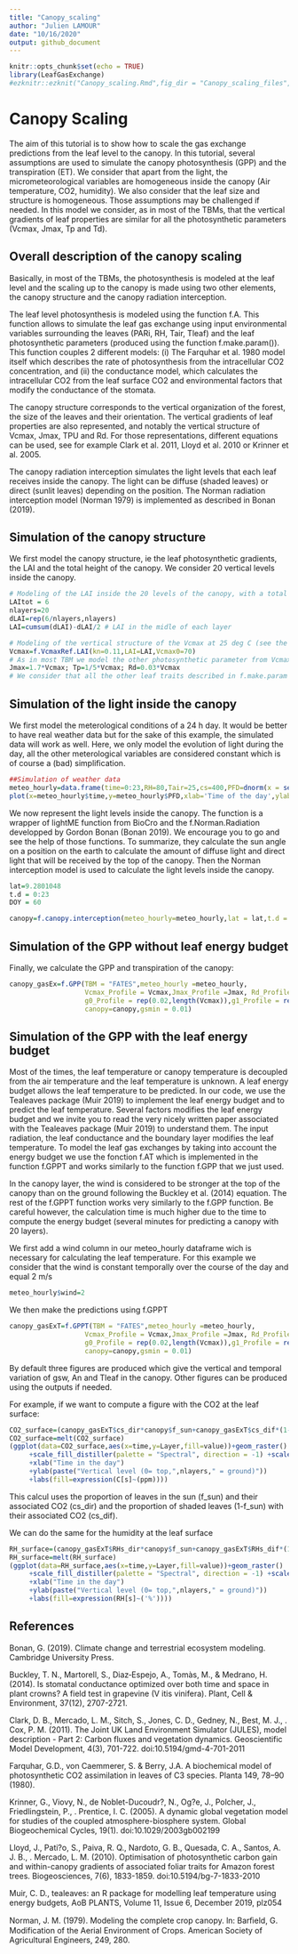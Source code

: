 ```yaml
---
title: "Canopy_scaling"
author: "Julien LAMOUR"
date: "10/16/2020"
output: github_document
---
```


```r

knitr::opts_chunk$set(echo = TRUE)
library(LeafGasExchange)
#ezknitr::ezknit("Canopy_scaling.Rmd",fig_dir = "Canopy_scaling_files",keep_md = TRUE,keep_html=FALSE )
```

# Canopy Scaling


The aim of this tutorial is to show how to scale the gas exchange predictions from the leaf level to the canopy. In this tutorial, several assumptions are used to simulate the canopy photosynthesis (GPP) and the transpiration (ET). We consider that apart from the light, the micrometeorological variables are homogeneous inside the canopy (Air temperature, CO2, humidity). We also consider that the leaf size and structure is homogeneous. Those assumptions may be challenged if needed. In this model we consider, as in most of the TBMs, that the vertical gradients of leaf properties are similar for all the photosynthetic parameters (Vcmax, Jmax, Tp and Td).

## Overall description of the canopy scaling

Basically, in most of the TBMs, the photosynthesis is modeled at the leaf level and the scaling up to the canopy is made using two other elements, the canopy structure and the canopy radiation interception.

The leaf level photosynthesis is modeled using the function f.A. This function allows to simulate the leaf gas exchange using input environmental variables surrounding the leaves (PARi, RH, Tair, Tleaf) and the leaf photosynthetic parameters (produced using the function f.make.param()). This function couples 2 different models:  (i) The Farquhar et al. 1980 model itself which describes the rate of photosynthesis from the intracellular CO2 concentration, and (ii) the conductance model, which calculates the intracellular CO2 from the leaf surface CO2 and environmental factors that modify the conductance of the stomata. 

The canopy structure corresponds to the vertical organization of the forest, the size of the leaves and their orientation. The vertical gradients of leaf properties are also represented, and notably the vertical structure of Vcmax, Jmax, TPU and Rd. For those representations, different equations can be used, see for example Clark et al. 2011, Lloyd et al. 2010 or Krinner et al. 2005. 

The canopy radiation interception simulates the light levels that each leaf receives inside the canopy. The light can be diffuse (shaded leaves) or direct (sunlit leaves) depending on the position. The Norman radiation interception model (Norman 1979) is implemented as described in Bonan (2019).


## Simulation of the canopy structure

We first model the canopy structure, ie the leaf photosynthetic gradients, the LAI and the total height of the canopy. We consider 20 vertical levels inside the canopy.

```r
# Modeling of the LAI inside the 20 levels of the canopy, with a total LAI of 6.2
LAItot = 6
nlayers=20
dLAI=rep(6/nlayers,nlayers)
LAI=cumsum(dLAI)-dLAI/2 # LAI in the midle of each layer

# Modeling of the vertical structure of the Vcmax at 25 deg C (see the help of the function)
Vcmax=f.VcmaxRef.LAI(kn=0.11,LAI=LAI,Vcmax0=70)
# As in most TBM we model the other photosynthetic parameter from Vcmax
Jmax=1.7*Vcmax; Tp=1/5*Vcmax; Rd=0.03*Vcmax
# We consider that all the other leaf traits described in f.make.param are not vertically structured
```


## Simulation of the light inside the canopy

We first model the meterological conditions of a 24 h day. It would be better to have real weather data but for the sake of this example, the simulated data will work as well. Here, we only model the evolution of light during the day, all the other meterological variables are considered constant which is of course a (bad) simplification. 


```r
##Simulation of weather data
meteo_hourly=data.frame(time=0:23,RH=80,Tair=25,cs=400,PFD=dnorm(x = seq(0,23,1),mean = 12,sd = 2.5)/0.16*2000,Tleaf=25)
plot(x=meteo_hourly$time,y=meteo_hourly$PFD,xlab='Time of the day',ylab='PPFD in micro mol m-2 s-1')

```


We now represent the light levels inside the canopy. The function is a wrapper of lightME function from BioCro and the f.Norman.Radiation developped by Gordon Bonan (Bonan 2019). We encourage you to go and see the help of those functions. To summarize, they calculate the sun angle on a position on the earth to calculate the amount of diffuse light and direct light that will be received by the top of the canopy. Then the Norman interception model is used to calculate the light levels inside the canopy.

```r
lat=9.2801048
t.d = 0:23
DOY = 60

canopy=f.canopy.interception(meteo_hourly=meteo_hourly,lat = lat,t.d = t.d,DOY = DOY,nlayers = nlayers,dLAI = dLAI,LAI=LAI)

```

## Simulation of the GPP without leaf energy budget

Finally, we calculate the GPP and transpiration of the canopy:

```r
canopy_gasEx=f.GPP(TBM = "FATES",meteo_hourly =meteo_hourly,
                   Vcmax_Profile = Vcmax,Jmax_Profile =Jmax, Rd_Profile =Rd ,Tp_Profile = Tp,
                   g0_Profile = rep(0.02,length(Vcmax)),g1_Profile = rep(4,length(Vcmax)),
                   canopy=canopy,gsmin = 0.01)
```

## Simulation of the GPP with the leaf energy budget

Most of the times, the leaf temperature or canopy temperature is decoupled from the air temperature and the leaf temperature is unknown. A leaf energy budget allows the leaf temperature to be predicted. In our code, we use the Tealeaves package (Muir 2019) to implement the leaf energy budget and to predict the leaf temperature. Several factors modifies the leaf energy budget and we invite you to read the very nicely written paper associated with the Tealeaves package (Muir 2019) to understand them. The input radiation, the leaf conductance and the boundary layer modifies the leaf temperature. 
To model the leaf gas exchanges by taking into account the energy budget we use the fonction f.AT which is implemented in the function f.GPPT and works similarly to the function f.GPP that we just used.

In the canopy layer, the wind is considered to be stronger at the top of the canopy than on the ground following the Buckley et al. (2014) equation. The rest of the f.GPPT function works very similarly to the f.GPP function. Be careful however, the calculation time is much higher due to the time to compute the energy budget (several minutes for predicting a canopy with 20 layers).

We first add a wind column in our meteo_hourly dataframe wich is necessary for calculating the leaf temperature. For this example we consider that the wind is constant temporally over the course of the day and equal 2 m/s

```r
meteo_hourly$wind=2
```

We then make the predictions using f.GPPT

```r
canopy_gasExT=f.GPPT(TBM = "FATES",meteo_hourly =meteo_hourly,
                   Vcmax_Profile = Vcmax,Jmax_Profile =Jmax, Rd_Profile =Rd ,Tp_Profile = Tp,
                   g0_Profile = rep(0.02,length(Vcmax)),g1_Profile = rep(4,length(Vcmax)),
                   canopy=canopy,gsmin = 0.01)
```

By default three figures are produced which give the vertical and temporal variation of gsw, An and Tleaf in the canopy. Other figures can be produced using the outputs if needed.

For example, if we want to compute a figure with the CO2 at the leaf surface: 

```r
CO2_surface=(canopy_gasExT$cs_dir*canopy$f_sun+canopy_gasExT$cs_dif*(1-canopy$f_sun))
CO2_surface=melt(CO2_surface)
(ggplot(data=CO2_surface,aes(x=time,y=Layer,fill=value))+geom_raster()
     +scale_fill_distiller(palette = "Spectral", direction = -1) +scale_y_reverse()
     +xlab("Time in the day")
     +ylab(paste("Vertical level (0= top,",nlayers," = ground)"))
     +labs(fill=expression(C[s]~(ppm))))
```

This calcul uses the proportion of leaves in the sun (f_sun) and their associated CO2 (cs_dir) and the proportion of shaded leaves (1-f_sun) with their associated CO2 (cs_dif).

We can do the same for the humidity at the leaf surface

```r
RH_surface=(canopy_gasExT$RHs_dir*canopy$f_sun+canopy_gasExT$RHs_dif*(1-canopy$f_sun))
RH_surface=melt(RH_surface)
(ggplot(data=RH_surface,aes(x=time,y=Layer,fill=value))+geom_raster()
     +scale_fill_distiller(palette = "Spectral", direction = -1) +scale_y_reverse()
     +xlab("Time in the day")
     +ylab(paste("Vertical level (0= top,",nlayers," = ground)"))
     +labs(fill=expression(RH[s]~('%'))))
```




## References
Bonan, G. (2019). Climate change and terrestrial ecosystem modeling. Cambridge University Press.

Buckley, T. N., Martorell, S., Diaz‐Espejo, A., Tomàs, M., & Medrano, H. (2014). Is stomatal conductance optimized over both time and space in plant crowns? A field test in grapevine (V itis vinifera). Plant, Cell & Environment, 37(12), 2707-2721.

Clark, D. B., Mercado, L. M., Sitch, S., Jones, C. D., Gedney, N., Best, M. J., . Cox, P. M. (2011). The Joint UK Land Environment Simulator (JULES), model description - Part 2: Carbon fluxes and vegetation dynamics. Geoscientific Model Development, 4(3), 701-722. doi:10.5194/gmd-4-701-2011

Farquhar, G.D., von Caemmerer, S. & Berry, J.A. A biochemical model of photosynthetic CO2 assimilation in leaves of C3 species. Planta 149, 78–90 (1980).

Krinner, G., Viovy, N., de Noblet-Ducoudr?, N., Og?e, J., Polcher, J., Friedlingstein, P., . Prentice, I. C. (2005). A dynamic global vegetation model for studies of the coupled atmosphere-biosphere system. Global Biogeochemical Cycles, 19(1). doi:10.1029/2003gb002199

Lloyd, J., Pati?o, S., Paiva, R. Q., Nardoto, G. B., Quesada, C. A., Santos, A. J. B., . Mercado, L. M. (2010). Optimisation of photosynthetic carbon gain and within-canopy gradients of associated foliar traits for Amazon forest trees. Biogeosciences, 7(6), 1833-1859. doi:10.5194/bg-7-1833-2010

Muir, C. D., tealeaves: an R package for modelling leaf temperature using energy budgets, AoB PLANTS, Volume 11, Issue 6, December 2019, plz054

Norman, J. M. (1979). Modeling the complete crop canopy. ln: Barﬁeld, G. Modification of the Aerial Environment of Crops. American Society of Agricultural Engineers, 249, 280.





